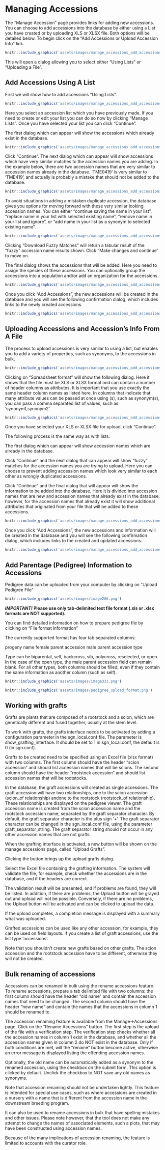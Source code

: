# Managing Accessions

The “Manage Accession” page provides links for adding new accessions.
You can choose to add accessions into the database by either using a List you have created or by uploading XLS or XLSX file. Both options will be detailed below.
To begin click on the "Add Accessions or Upload Accession Info" link.

```r
knitr::include_graphics('assets/images/manage_accessions_add_accessions_link.png')
```

This will open a dialog allowing you to select either "Using Lists" or "Uploading a File".

## Add Accessions Using A List

First we will show how to add accessions "Using Lists".  

```r
knitr::include_graphics('assets/images/manage_accessions_add_accessions_using_lists.png')
```

Here you select an accession list which you have previously made. If you need to create or edit your list you can do so now by clicking "Manage Lists".
Once you have selected your list you can click "Continue".

The first dialog which can appear will show the accessions which already exist in the database.

```r
knitr::include_graphics('assets/images/manage_accessions_add_accessions_found.png')
```

Click "Continue". The next dialog which can appear will show accessions which have very similar matches to the accession names you are adding.
In the example below, there are two accession names that are very similar to accession names already in the database. 'TME0419' is very similar to 'TME419', and actually is probably a mistake that should not be added to the database.

```r
knitr::include_graphics('assets/images/manage_accessions_add_accessions_fuzzy.png')
```

To avoid situations in adding a mistaken duplicate accession, the database gives you options for moving forward with these very similar looking accession names. You can either "continue saving the name in your list", "replace name in your list with selected existing name", "remove name in your list and ignore", or "add name in your list as a synonym to selected existing name".

```r
knitr::include_graphics('assets/images/manage_accessions_add_accessions_fuzzy_options.png')
```

Clicking "Download Fuzzy Matches" will return a tabular result of the "fuzzy" accession name results shown.
Click "Make changes and continue" to move on.

The final dialog shows the accessions that will be added. Here you need to assign the species of these accessions. You can optionally group the accessions into a population and/or add an organization for the accessions.

```r
knitr::include_graphics('assets/images/manage_accessions_add_accessions_complete_using_list.png')
```

Once you click "Add Accessions", the new accessions will be created in the database and you will see the following confirmation dialog, which includes links to the newly created accessions.

```r
knitr::include_graphics('assets/images/manage_accessions_add_accessions_saved.png')
```

## Uploading Accessions and Accession's Info From A File

The process to upload accessions is very similar to using a list, but enables you to add a variety of properties, such as synonyms, to the accessions in bulk.

```r
knitr::include_graphics('assets/images/manage_accessions_add_accessions_using_file.png')
```

Clicking on "Spreadsheet format" will show the following dialog.
Here it shows that the file must be XLS or XLSX format and can contain a number of header columns as attributes. It is important that you use exactly the same header column names as listed here. In columns that indicate that many attribute values can be passed at once using (s), such as synonym(s), you can pass a comma separated list of values, such as 'synonym1,synonym2'.

```r
knitr::include_graphics('assets/images/manage_accessions_add_accessions_spreadsheet_info.png')
```

Once you have selected your XLS or XLSX file for upload, click "Continue".

The following process is the same way as with lists:

The first dialog which can appear will show accession names which are already in the database.

Click "Continue" and the next dialog that can appear will show "fuzzy" matches for the accession names you are trying to upload. Here you can choose to prevent adding accession names which look very similar to each other as wrongly duplicated accessions.

Click "Continue" and the final dialog that will appear will show the information to be added into the database. Here it is divided into accession names that are new and accession names that already exist in the database; however, for the accession names that already exist it will show additional attributes that originated from your file that will be added to these accessions.

```r
knitr::include_graphics('assets/images/manage_accessions_add_accessions_complete_using_file.png')
```

Once you click "Add Accessions", the new accessions and information will be created in the database and you will see the following confirmation dialog, which includes links to the created and updated accessions.

```r
knitr::include_graphics('assets/images/manage_accessions_add_accessions_saved.png')
```


## Add Parentage (Pedigree) Information to Accessions

Pedigree data can be uploaded from your computer by clicking on “Upload Pedigree File”

```r
knitr::include_graphics('assets/images/image286.png')
```

***IMPORTANT!* Please use only tab-delimited text file format (.xls or .xlsx formats are NOT supported).**

You can find detailed information on how to prepare pedigree file by clicking on “File format information”

The currently supported format has four tab separated columns:

progeny name   female parent accession   male parent accession   type

Type can be biparental, self, backcross, sib, polycross, reselected, or open. In the case of the open type, the male parent accession field can remain blank. For all other types, both columns should be filled, even if they contain the same information as another column (such as self). 

```r
knitr::include_graphics('assets/images/image333.png')
```
```r
knitr::include_graphics('assets/images/pedigree_upload_format.png')
```


## Working with grafts

Grafts are plants that are composed of a rootstock and a scion, which are genetically different and fused together, usually at the stem level.

To work with grafts, the grafts interface needs to be activated by adding a configuration parameter in the sgn_local.conf file. The parameter is show_grafting_interface. It should be set to 1 in sgn_local.conf, the default is 0 (in sgn.conf).

Grafts to be created need to be specified using an Excel file (xlsx format) with two columns. The first column should have the header "scion accession" and should list accession names that will be scions. The second column should have the header "rootstock accession" and should list accession names that will be rootstocks.

In the database, the graft accessions will created as single accessions. The graft accession will have two relationships, one to the scion accession (scion_of relationship) andone to the rootstock (rootstock_of relationship). These relationships are displayed on the pedigree viewer. The graft accession name is created from the scion accession name and the rootstock accession name, separated by the graft separator character. By default, the graft separator character is the plus sign '+'. The graft separator character can be changed in the sgn_local.conf file, using the parameter graft_separator_string. The graft separator string should not occur in any other accession names that are not grafts.

When the grafting interface is activated, a new button will be shown on the manage accessions page, called "Upload Grafts".

Clicking the button brings up the upload grafts dialog.

Select the Excel file containing the grafting information. The system will validate the file, for example, check whether the accessions are in the database, and if the headers are correct.

The validation result will be presented, and if problems are found, they will be listed. In addition, if there are problems, the Upload button will be grayed out and upload will not be possible. Conversely, if there are no problems, the Upload button will be activated and can be clicked to upload the data.

If the upload completes, a completion message is displayed with a summary what was uploaded.

Grafted accessions can be used like any other accession, for example, they can be used on field layouts. If you create a list of graft accessions, use the list type 'accessions'.

Note that you shouldn't create new grafts based on other grafts. The scion accession and the rootstock accession have to be different, otherwise they will not be created.

## Bulk renaming of accessions

Accessions can be renamed in bulk using the rename accessions feature. To rename accessions, prepare a tab delimited file with two columns: the first column should have the header "old name" and contain the accession names that need to be changed. The second column should have the header "new name" and contain the names that the accessions in column 1 should be renamed to.

The accession renaming feature is available from the Manage->Accessions page. Click on the "Rename Accessions" button. The first step is the upload of the file with a verification step. The verification step checks whether all the accession names in column 1 exist in the database, and whether all the accession names given in column 2 do NOT exist in the database. Only if both conditions are met, will the "rename" button become active, otherwise an error message is displayed listing the offending accession names.

Optionally, the old name can be automatically added as a synonym to the renamed accession, using the checkbox on the submit form. This option is clicked by default. Unclick the checkbox to NOT save any old names as synonyms.

Note that accession renaming should not be undertaken lightly. This feature is intended for special use cases, such as where accessions are created in a nursery with a name that is different from the accession name in the downstream breeding program.

It can also be used to rename accessions in bulk that have spelling mistakes and other issues. Please note however, that the tool does not make any attempt to change the names of associated elements, such a plots, that may have been constructed using accession names.

Because of the many implications of accession renaming, the feature is limited to accounts with the curator role.








